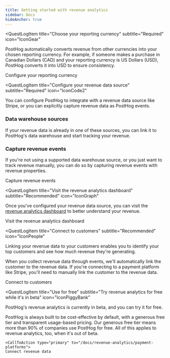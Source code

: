 ```yaml
---
title: Getting started with revenue analytics
sidebar: Docs
hideAnchor: true
---
```




<QuestLog firstSpeechBubble="Let's get started!" lastSpeechBubble="Time to understand your revenue!">

<QuestLogItem 
    title="Choose your reporting currency"
    subtitle="Required"
    icon="IconGear"
>
  
  PostHog automatically converts revenue from other currencies into your chosen reporting currency. For example, if someone makes a purchase in Canadian Dollars (CAD) and your reporting currency is US Dollars (USD), PostHog converts it into USD to ensure consistency.

  <ProductScreenshot
      imageLight = "https://res.cloudinary.com/dmukukwp6/image/upload/update_currency_light_9345e4640f.png" 
      imageDark = "https://res.cloudinary.com/dmukukwp6/image/upload/update_currency_dark_dc5c40bd15.png"
      alt="Revenue analytics currency picker" 
      classes="rounded"
  />

  <CallToAction type="primary" to="https://app.posthog.com/data-management/revenue">
    Configure your reporting currency
  </CallToAction>

</QuestLogItem>

<QuestLogItem
    title="Configure your revenue data source"
    subtitle="Required"
    icon="IconCode2"
>

  You can configure PostHog to integrate with a revenue data source like Stripe, or you can explicitly capture revenue data as PostHog events.

  ### Data warehouse sources

  If your revenue data is already in one of these sources, you can link it to PostHog's data warehouse and start tracking your revenue.

  <DataWarehouseSources />

  ### Capture revenue events

  If you're not using a supported data warehouse source, or you just want to track revenue manually, you can do so by capturing revenue events with revenue properties.

  <CallToAction type="primary" to="/docs/revenue-analytics/capture-revenue-events">
    Capture revenue events
  </CallToAction>

</QuestLogItem>

<QuestLogItem
    title="Visit the revenue analytics dashboard"
    subtitle="Recommended"
    icon="IconGraph"
>

  Once you've configured your revenue data source, you can visit the [revenue analytics dashboard](/docs/revenue-analytics/dashboard) to better understand your revenue.

  <ProductScreenshot
    imageLight = "https://res.cloudinary.com/dmukukwp6/image/upload/Screenshot_2025_09_05_at_14_05_35_288e8e0d6c.png"
    imageDark = "https://res.cloudinary.com/dmukukwp6/image/upload/Screenshot_2025_09_05_at_14_06_29_e4fe61d678.png"
    alt="Revenue analytics dashboard" 
    classes="rounded"
  />

  <CallToAction type="primary" to="/docs/revenue-analytics/dashboard">
    Visit the revenue analytics dashboard
  </CallToAction>

</QuestLogItem>

<QuestLogItem
  title="Connect to customers"
  subtitle="Recommended"
  icon="IconPeople"
>

  Linking your revenue data to your customers enables you to identify your top customers and see how much revenue they're generating.

  When you collect revenue data through events, we'll automatically link the customer to the revenue data. If you're connecting to a payment platform like Stripe, you'll need to manually link the customer to the revenue data.

  <CallToAction type="primary" to="/docs/revenue-analytics/connect-to-customers">
    Connect to customers
  </CallToAction>

</QuestLogItem>

<QuestLogItem 
  title="Use for free"
  subtitle="Try revenue analytics for free while it's in beta"
  icon="IconPiggyBank"
>

  PostHog's revenue analytics is currently in beta, and you can try it for free. 
  
  PostHog is always built to be cost-effective by default, with a generous free tier and transparent usage-based pricing. Our generous free tier means more than 90% of companies use PostHog for free. All of this applies to revenue analytics, too, when it's out of beta.

    <CallToAction type="primary" to="/docs/revenue-analytics/payment-platforms">
    Connect revenue data
  </CallToAction>

</QuestLogItem>

</QuestLog>
